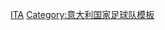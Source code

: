 {{National squad
 | name      = 2014年世界盃足球賽意大利參賽名單
 | flag  =Italy
 | bg        = #0066BC
 | fg        = white
 | bordercolor = darkblue
 | country   = 意大利
 | comp link = 2014年世界盃足球賽
 | comp      = 2014年世界盃足球賽
 | p1        = [[詹路易吉·布冯|-{zh-cn:布冯; zh-hk:保方;zh-tw:布馮; }-]] [[File:Captain sports.svg|12px]]
 | p2        = [[马蒂亚·德西利奥|-{zh-hans:德西利奥;zh-hk:迪斯基利奧;zh-tw:德西利奧;}-]]
 | p3        = [[乔治·基耶利尼|-{zh-cn:基耶利尼; zh-hk:基亞連尼;zh-tw:基耶利尼;}-]]
 | p4        = [[馬特奧·達米安|達米安]]
 | p5        = [[蒂亞戈·莫塔|-{zh-hans:莫塔; zh-hk:莫達;zh-tw:莫塔;}-]]
 | p6        = [[安東尼奧·坎德雷瓦|-{zh-hans:坎德雷瓦;zh-hk:簡達華;zh-tw:坎德雷瓦;}-]]
 | p7        = [[伊尼亚齐奥·阿巴特|-{zh-hans:阿巴特;zh-hk:阿比迪;zh-tw:阿巴特;}-]]
 | p8        = [[克劳迪奥·马尔基西奥|-{zh-hans:马尔基西奥; zh-hk:馬治斯奧;zh-tw:馬爾基西奧;}-]]
 | p9        = [[马里奥·巴洛特利|-{zh-cn:巴洛特利; zh-hk:巴洛迪利;zh-tw:巴洛特利;}-]]
 | p10        = [[安東尼奧·卡斯辛奴|-{zh-cn:卡萨诺; zh-hk:卡斯辛奴;zh-tw:卡薩諾;}-]]
 | p11        = [[阿莱西奥·切尔奇|-{zh-hans:阿莱西奥·切尔奇; zh-hk:阿利斯奧·施斯;zh-tw:切爾奇;}-]]
 | p12        = [[馬蒂亞·佩林|-{zh-hans:佩林;zh-hk:皮連;zh-tw:佩林;}-]]
 | p13        = [[萨尔瓦托雷·西里古|-{zh-cn:西里古; zh-tw:施尼古; zh-hk:施利古;}-]]
 | p14        = [[阿尔贝托·阿奎拉尼|-{zh-hans:阿奎拉尼;zh-hk:阿古蘭尼;zh-tw:阿奎拉尼;}-]]
 | p15        = [[安德烈亚·巴尔扎利|-{zh-hk:巴沙利;zh-hans:巴尔扎利;zh-tw:巴爾札利;}-]]
 | p16        = [[达尼埃莱·德罗西|-{zh-hans:德罗西;zh-hk:迪羅斯;zh-tw:德羅西;}-]]
 | p17        = [[奇罗·因莫比莱|-{zh-hans:奇罗·因莫比莱;zh-hk:恩莫比尼;zh-tw:因莫比萊;}-]]
 | p18        = [[馬爾科·帕羅洛|-{zh-hans:马尔科·帕罗洛;zh-hk:柏洛路;zh-tw:帕羅洛;}-]]
 | p19        = [[莱昂纳多·博努奇|-{zh-hans:莱昂纳多·博努奇; zh-hk:邦路斯;zh-tw:博努奇;}-]]
 | p20        = [[加布里埃爾·帕萊塔|-{zh-hans:加布里埃尔·帕莱塔;zh-hk:柏列達;zh-tw:帕萊塔;}-]]
 | p21        = [[安德烈亚·皮尔洛|-{zh-cn:皮尔洛; zh-hk:派路;zh-tw:皮爾洛;}-]]
 | p22        = [[洛倫佐·因西涅|-{zh-hans:洛伦佐·因西涅;zh-hk:恩斯治尼;zh-tw:因西涅;}-]]
 | p23        = [[馬高·華拉堤|-{zh-cn:维拉蒂;zh-hk:華拉堤; zh-tw:維拉提;}-]]
 | coach        = [[切薩雷·普蘭德利|-{zh-cn:普兰德利; zh-hk:柏蘭迪利;zh-tw:普蘭德利;}-]]
}}<noinclude>
[[Category:2014年世界杯足球赛参赛名单模板|ITA]]
[[Category:意大利国家足球队模板]]
</noinclude>